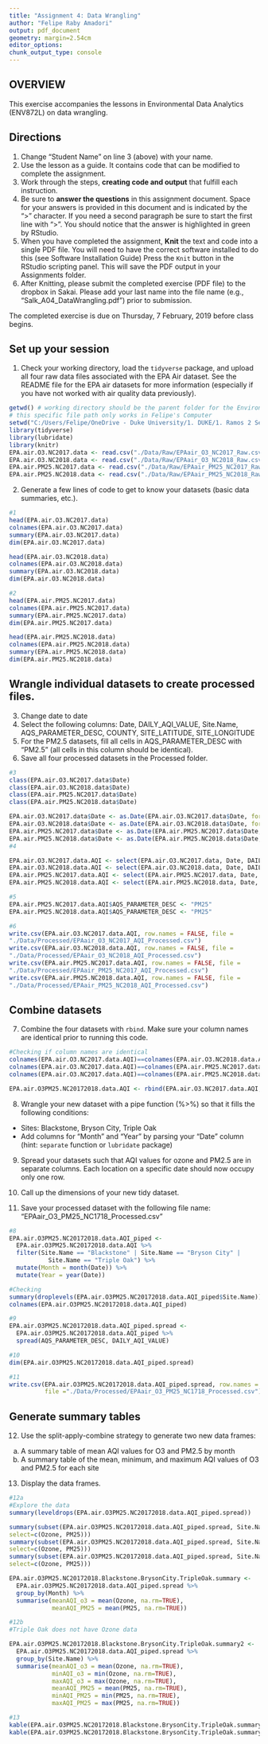 ```yaml
---
title: "Assignment 4: Data Wrangling"
author: "Felipe Raby Amadori"
output: pdf_document
geometry: margin=2.54cm
editor_options: 
chunk_output_type: console
---
```


## OVERVIEW

This exercise accompanies the lessons in Environmental Data Analytics (ENV872L) on data wrangling. 

## Directions
1. Change "Student Name" on line 3 (above) with your name.
2. Use the lesson as a guide. It contains code that can be modified to complete the assignment.
3. Work through the steps, **creating code and output** that fulfill each instruction.
4. Be sure to **answer the questions** in this assignment document.
Space for your answers is provided in this document and is indicated by the ">" character.
If you need a second paragraph be sure to start the first line with ">".
You should notice that the answer is highlighted in green by RStudio. 
6. When you have completed the assignment, **Knit** the text and code into a single PDF file.
You will need to have the correct software installed to do this (see Software Installation Guide)
Press the `Knit` button in the RStudio scripting panel.
This will save the PDF output in your Assignments folder.
8. After Knitting, please submit the completed exercise (PDF file) to the dropbox in Sakai. Please add your last name into the file name (e.g., "Salk_A04_DataWrangling.pdf") prior to submission.

The completed exercise is due on Thursday, 7 February, 2019 before class begins.

## Set up your session 
1. Check your working directory, load the `tidyverse` package, and upload all four raw data files associated with the EPA Air dataset. See the README file for the EPA air datasets for more information (especially if you have not worked with air quality data previously). 

```r
getwd() # working directory should be the parent folder for the Environmental Data Analytics Course
# this specific file path only works in Felipe's Computer
setwd("C:/Users/Felipe/OneDrive - Duke University/1. DUKE/1. Ramos 2 Semestre/EOS-872 Env. Data Analytics/Environmental_Data_Analytics") 
library(tidyverse)
library(lubridate)
library(knitr)
EPA.air.O3.NC2017.data <- read.csv("./Data/Raw/EPAair_O3_NC2017_Raw.csv")
EPA.air.O3.NC2018.data <- read.csv("./Data/Raw/EPAair_O3_NC2018_Raw.csv")
EPA.air.PM25.NC2017.data <- read.csv("./Data/Raw/EPAair_PM25_NC2017_Raw.csv")
EPA.air.PM25.NC2018.data <- read.csv("./Data/Raw/EPAair_PM25_NC2018_Raw.csv")
```


2. Generate a few lines of code to get to know your datasets (basic data summaries, etc.).

```r
#1
head(EPA.air.O3.NC2017.data)
colnames(EPA.air.O3.NC2017.data)
summary(EPA.air.O3.NC2017.data)
dim(EPA.air.O3.NC2017.data)

head(EPA.air.O3.NC2018.data)
colnames(EPA.air.O3.NC2018.data)
summary(EPA.air.O3.NC2018.data)
dim(EPA.air.O3.NC2018.data)

#2
head(EPA.air.PM25.NC2017.data)
colnames(EPA.air.PM25.NC2017.data)
summary(EPA.air.PM25.NC2017.data)
dim(EPA.air.PM25.NC2017.data)

head(EPA.air.PM25.NC2018.data)
colnames(EPA.air.PM25.NC2018.data)
summary(EPA.air.PM25.NC2018.data)
dim(EPA.air.PM25.NC2018.data)
```

## Wrangle individual datasets to create processed files.
3. Change date to date
4. Select the following columns: Date, DAILY_AQI_VALUE, Site.Name, AQS_PARAMETER_DESC, COUNTY, SITE_LATITUDE, SITE_LONGITUDE
5. For the PM2.5 datasets, fill all cells in AQS_PARAMETER_DESC with "PM2.5" (all cells in this column should be identical).
6. Save all four processed datasets in the Processed folder.

```r
#3
class(EPA.air.O3.NC2017.data$Date)
class(EPA.air.O3.NC2018.data$Date)
class(EPA.air.PM25.NC2017.data$Date)
class(EPA.air.PM25.NC2018.data$Date)

EPA.air.O3.NC2017.data$Date <- as.Date(EPA.air.O3.NC2017.data$Date, format = "%m/%d/%y")
EPA.air.O3.NC2018.data$Date <- as.Date(EPA.air.O3.NC2018.data$Date, format = "%m/%d/%y")
EPA.air.PM25.NC2017.data$Date <- as.Date(EPA.air.PM25.NC2017.data$Date, format = "%m/%d/%y")
EPA.air.PM25.NC2018.data$Date <- as.Date(EPA.air.PM25.NC2018.data$Date, format = "%m/%d/%y")
#4

EPA.air.O3.NC2017.data.AQI <- select(EPA.air.O3.NC2017.data, Date, DAILY_AQI_VALUE, Site.Name, AQS_PARAMETER_DESC, COUNTY:SITE_LONGITUDE)
EPA.air.O3.NC2018.data.AQI <- select(EPA.air.O3.NC2018.data, Date, DAILY_AQI_VALUE, Site.Name, AQS_PARAMETER_DESC, COUNTY:SITE_LONGITUDE)
EPA.air.PM25.NC2017.data.AQI <- select(EPA.air.PM25.NC2017.data, Date, DAILY_AQI_VALUE, Site.Name, AQS_PARAMETER_DESC, COUNTY:SITE_LONGITUDE)
EPA.air.PM25.NC2018.data.AQI <- select(EPA.air.PM25.NC2018.data, Date, DAILY_AQI_VALUE, Site.Name, AQS_PARAMETER_DESC, COUNTY:SITE_LONGITUDE)

#5
EPA.air.PM25.NC2017.data.AQI$AQS_PARAMETER_DESC <- "PM25"
EPA.air.PM25.NC2018.data.AQI$AQS_PARAMETER_DESC <- "PM25"

#6
write.csv(EPA.air.O3.NC2017.data.AQI, row.names = FALSE, file =    
"./Data/Processed/EPAair_O3_NC2017_AQI_Processed.csv")
write.csv(EPA.air.O3.NC2018.data.AQI, row.names = FALSE, file =    
"./Data/Processed/EPAair_O3_NC2018_AQI_Processed.csv")
write.csv(EPA.air.PM25.NC2017.data.AQI, row.names = FALSE, file =    
"./Data/Processed/EPAair_PM25_NC2017_AQI_Processed.csv")
write.csv(EPA.air.PM25.NC2018.data.AQI, row.names = FALSE, file =    
"./Data/Processed/EPAair_PM25_NC2018_AQI_Processed.csv")

```


## Combine datasets
7. Combine the four datasets with `rbind`. Make sure your column names are identical prior to running this code. 
```r
#Checking if column names are identical
colnames(EPA.air.O3.NC2017.data.AQI)==colnames(EPA.air.O3.NC2018.data.AQI)
colnames(EPA.air.O3.NC2017.data.AQI)==colnames(EPA.air.PM25.NC2017.data.AQI)
colnames(EPA.air.O3.NC2017.data.AQI)==colnames(EPA.air.PM25.NC2018.data.AQI)

EPA.air.O3PM25.NC20172018.data.AQI <- rbind(EPA.air.O3.NC2017.data.AQI, EPA.air.O3.NC2018.data.AQI, EPA.air.PM25.NC2017.data.AQI, EPA.air.PM25.NC2018.data.AQI)
```

8. Wrangle your new dataset with a pipe function (%>%) so that it fills the following conditions: 

* Sites: Blackstone, Bryson City, Triple Oak
* Add columns for "Month" and "Year" by parsing your "Date" column (hint: `separate` function or `lubridate` package)

9. Spread your datasets such that AQI values for ozone and PM2.5 are in separate columns. Each location on a specific date should now occupy only one row.

10. Call up the dimensions of your new tidy dataset.

11. Save your processed dataset with the following file name: "EPAair_O3_PM25_NC1718_Processed.csv"

```r
#8
EPA.air.O3PM25.NC20172018.data.AQI_piped <- 
  EPA.air.O3PM25.NC20172018.data.AQI %>%
  filter(Site.Name == "Blackstone" | Site.Name == "Bryson City" | 
           Site.Name == "Triple Oak") %>%
  mutate(Month = month(Date)) %>%
  mutate(Year = year(Date))

#Checking
summary(droplevels(EPA.air.O3PM25.NC20172018.data.AQI_piped$Site.Name))
colnames(EPA.air.O3PM25.NC20172018.data.AQI_piped)

#9
EPA.air.O3PM25.NC20172018.data.AQI_piped.spread <- 
  EPA.air.O3PM25.NC20172018.data.AQI_piped %>%
  spread(AQS_PARAMETER_DESC, DAILY_AQI_VALUE)

#10
dim(EPA.air.O3PM25.NC20172018.data.AQI_piped.spread)

#11
write.csv(EPA.air.O3PM25.NC20172018.data.AQI_piped.spread, row.names = FALSE, 
          file ="./Data/Processed/EPAair_O3_PM25_NC1718_Processed.csv")

```


## Generate summary tables
12. Use the split-apply-combine strategy to generate two new data frames: 
a. A summary table of mean AQI values for O3 and PM2.5 by month
b. A summary table of the mean, minimum, and maximum AQI values of O3 and PM2.5 for each site
13. Display the data frames.

```r
#12a
#Explore the data
summary(leveldrops(EPA.air.O3PM25.NC20172018.data.AQI_piped.spread))

summary(subset(EPA.air.O3PM25.NC20172018.data.AQI_piped.spread, Site.Name=="Blackstone",
select=c(Ozone, PM25)))
summary(subset(EPA.air.O3PM25.NC20172018.data.AQI_piped.spread, Site.Name=="Bryson City",
select=c(Ozone, PM25)))
summary(subset(EPA.air.O3PM25.NC20172018.data.AQI_piped.spread, Site.Name=="Triple Oak",
select=c(Ozone, PM25)))

EPA.air.O3PM25.NC20172018.Blackstone.BrysonCity.TripleOak.summary <-
  EPA.air.O3PM25.NC20172018.data.AQI_piped.spread %>%
  group_by(Month) %>%
  summarise(meanAQI_o3 = mean(Ozone, na.rm=TRUE),
            meanAQI_PM25 = mean(PM25, na.rm=TRUE))

#12b
#Triple Oak does not have Ozone data

EPA.air.O3PM25.NC20172018.Blackstone.BrysonCity.TripleOak.summary2 <-
  EPA.air.O3PM25.NC20172018.data.AQI_piped.spread %>%
  group_by(Site.Name) %>%
  summarise(meanAQI_o3 = mean(Ozone, na.rm=TRUE),
            minAQI_o3 = min(Ozone, na.rm=TRUE),
            maxAQI_o3 = max(Ozone, na.rm=TRUE),
            meanAQI_PM25 = mean(PM25, na.rm=TRUE),
            minAQI_PM25 = min(PM25, na.rm=TRUE),
            maxAQI_PM25 = max(PM25, na.rm=TRUE))

#13
kable(EPA.air.O3PM25.NC20172018.Blackstone.BrysonCity.TripleOak.summary)
kable(EPA.air.O3PM25.NC20172018.Blackstone.BrysonCity.TripleOak.summary2)
```

